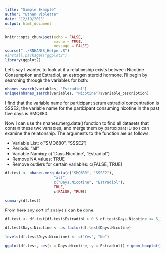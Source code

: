 ```yaml
---
title: "Simple Example"
author: "Ethan Violette"
date: "12/19/2018"
output: html_document
---
```


```r
knitr::opts_chunk$set(echo = FALSE,
                      cache = TRUE,
                      message = FALSE)
source("../RNHANES_Helper.R")
#install.packages("ggplot2")
library(ggplot2)
```

Let's say I wanted to look at if a relationship exists between Nicotine Consumption and Estradiol, an estrogen steroid hormone. 
I'll begin by searching through the variables for both:

```r
nhanes_search(variables, "Estradiol")
unique(nhanes_search(variables, "Nicotine")$variable_description)
```

I find that the variable name for participant serum estradiol concentration is SSSE2; the variable name for the participant consuming nicotine in the past five days is SMQ680.

Now I can use the nhanes.merg.data() function to find all datasets that contain these two variables, and merge them by participant ID so I can examine the relationship. The arguments to the function are as follows:

- Variable List: c("SMQ680", "SSSE2")
- Periods: "all"
- Variable Naming: c("Days.Nicotine", "Estradiol")
- Remove NA values: TRUE
- Remove outliers for certain variables: c(FALSE, TRUE)

```r
df.test <- nhanes.merg.data(c("SMQ680", "SSSE2"), 
                      "all",  
                      c("Days.Nicotine", "Estradiol"),
                      TRUE,
                      c(FALSE, TRUE))

summary(df.test)
```

From here any sort of analysis can be done.

```r
df.test <- df.test[df.test$Estradiol > 0 & df.test$Days.Nicotine <= 5,]

df.test$Days.Nicotine <- as.factor(df.test$Days.Nicotine)

levels(df.test$Days.Nicotine) <- c("Yes", "No")

ggplot(df.test, aes(x = Days.Nicotine, y = Estradiol)) + geom_boxplot()
```

